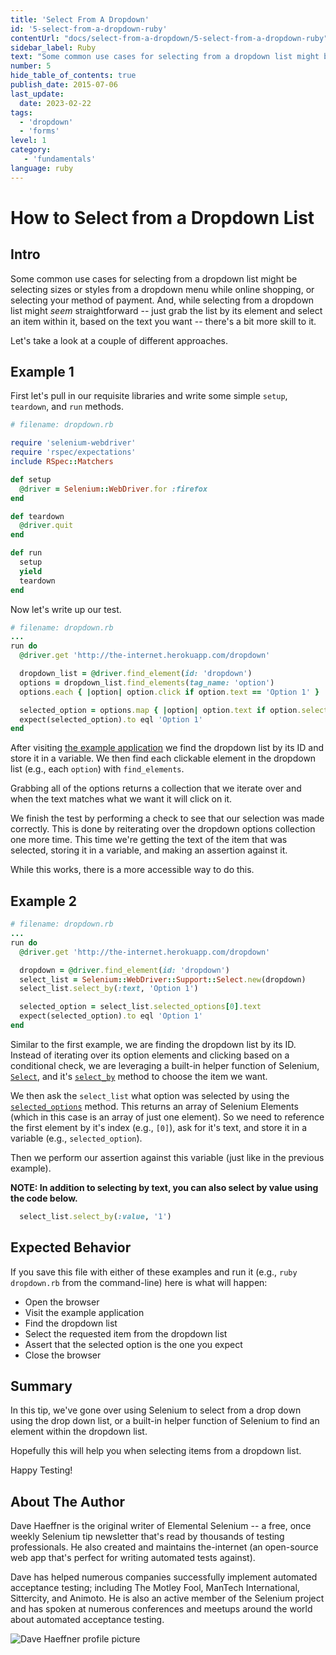 ```yaml
---
title: 'Select From A Dropdown'
id: '5-select-from-a-dropdown-ruby'
contentUrl: "docs/select-from-a-dropdown/5-select-from-a-dropdown-ruby"
sidebar_label: Ruby
text: "Some common use cases for selecting from a dropdown list might be selecting sizes or styles from a dropdown menu while online shopping, or selecting your method of payment. And, while selecting from a dropdown list might seem straightforward just grab the list by its element and select an item within it, based on the text you want there's a bit more skill to it."
number: 5
hide_table_of_contents: true
publish_date: 2015-07-06
last_update:
  date: 2023-02-22
tags:
  - 'dropdown'
  - 'forms'
level: 1
category:
   - 'fundamentals'
language: ruby
---
```


# How to Select from a Dropdown List

## Intro

Some common use cases for selecting from a dropdown list might be selecting sizes or styles from a dropdown menu while online shopping, or selecting your method of payment. And, while selecting from a dropdown list might *seem* straightforward -- just grab the list by its element and select an item within it, based on the text you want -- there's a bit more skill to it.

Let's take a look at a couple of different approaches.

## Example 1

First let's pull in our requisite libraries and write some simple `setup`, `teardown`, and `run` methods.

```ruby
# filename: dropdown.rb

require 'selenium-webdriver'
require 'rspec/expectations'
include RSpec::Matchers

def setup
  @driver = Selenium::WebDriver.for :firefox
end

def teardown
  @driver.quit
end

def run
  setup
  yield
  teardown
end
```

Now let's write up our test.

```ruby
# filename: dropdown.rb
...
run do
  @driver.get 'http://the-internet.herokuapp.com/dropdown'

  dropdown_list = @driver.find_element(id: 'dropdown')
  options = dropdown_list.find_elements(tag_name: 'option')
  options.each { |option| option.click if option.text == 'Option 1' }

  selected_option = options.map { |option| option.text if option.selected? }.join
  expect(selected_option).to eql 'Option 1'
end
```

After visiting [the example application](http://the-internet.herokuapp.com/dropdown) we find the dropdown list by its ID and store it in a variable. We then find each clickable element in the dropdown list (e.g., each `option`) with `find_elements`.

Grabbing all of the options returns a collection that we iterate over and when the text matches what we want it will click on it.

We finish the test by performing a check to see that our selection was made correctly. This is done by reiterating over the dropdown options collection one more time. This time we're getting the text of the item that was selected, storing it in a variable, and making an assertion against it.

While this works, there is a more accessible way to do this.

## Example 2

```ruby
# filename: dropdown.rb
...
run do
  @driver.get 'http://the-internet.herokuapp.com/dropdown'

  dropdown = @driver.find_element(id: 'dropdown')
  select_list = Selenium::WebDriver::Support::Select.new(dropdown)
  select_list.select_by(:text, 'Option 1')

  selected_option = select_list.selected_options[0].text
  expect(selected_option).to eql 'Option 1'
end
```

Similar to the first example, we are finding the dropdown list by its ID. Instead of iterating over its option elements and clicking based on a conditional check, we are leveraging a built-in helper function of Selenium, [`Select`](https://seleniumhq.github.io/selenium/docs/api/rb/Selenium/WebDriver/Support/Select.html), and it's [`select_by`](https://seleniumhq.github.io/selenium/docs/api/rb/Selenium/WebDriver/Support/Select.html#select_by-instance_method) method to choose the item we want.

We then ask the `select_list` what option was selected by using the [`selected_options`](https://seleniumhq.github.io/selenium/docs/api/rb/Selenium/WebDriver/Support/Select.html#selected_options-instance_method) method. This returns an array of Selenium Elements (which in this case is an array of just one element). So we need to reference the first element by it's index (e.g., `[0]`), ask for it's text, and store it in a variable (e.g., `selected_option`).

Then we perform our assertion against this variable (just like in the previous example).

__NOTE: In addition to selecting by text, you can also select by value using the code below.__

```ruby
  select_list.select_by(:value, '1')
```

## Expected Behavior

If you save this file with either of these examples and run it (e.g., `ruby dropdown.rb` from the command-line) here is what will happen:

+ Open the browser
+ Visit the example application
+ Find the dropdown list
+ Select the requested item from the dropdown list
+ Assert that the selected option is the one you expect
+ Close the browser

## Summary

In this tip, we've gone over using Selenium to select from a drop down using the drop down list, or a built-in helper function of Selenium to find an element within the dropdown list.

Hopefully this will help you when selecting items from a dropdown list.

Happy Testing!

## About The Author

Dave Haeffner is the original writer of Elemental Selenium -- a free, once weekly Selenium tip newsletter that's read by thousands of testing professionals. He also created and maintains the-internet (an open-source web app that's perfect for writing automated tests against).

Dave has helped numerous companies successfully implement automated acceptance testing; including The Motley Fool, ManTech International, Sittercity, and Animoto. He is also an active member of the Selenium project and has spoken at numerous conferences and meetups around the world about automated acceptance testing.

![Dave Haeffner profile picture](/img/authors/dave-haeffner.jpeg#author-img 'a title')
